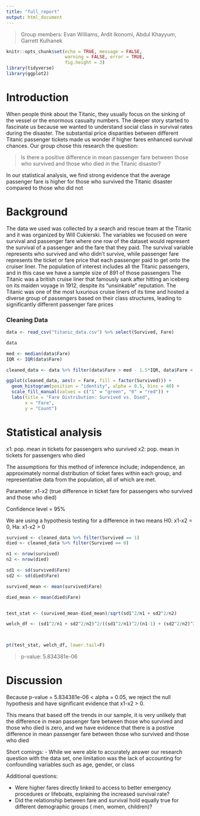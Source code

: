 ---
title: "full_report"
output: html_document
---

> Group members: Evan Williams, Ardit Ikonomi, Abdul Khayyum, Garrett Kulhanek


```{r}
knitr::opts_chunk$set(echo = TRUE, message = FALSE,
                      warning = FALSE, error = TRUE,
                      fig.height = 3)
library(tidyverse)
library(ggplot2)
```

# Introduction

When people think about the Titanic, they usually focus on the sinking of the vessel or the enormous casualty numbers. The deeper story started to fascinate us because we wanted to understand social class in survival rates during the disaster. The substantial price disparities between different Titanic passenger tickets made us wonder if higher fares enhanced survival chances. Our group chose this research the question:

> Is there a positive difference in mean passenger fare between those who survived and those who died in the Titanic disaster?

In our statistical analysis, we find strong evidence that the average passenger fare is higher for those who survived the Titanic disaster compared to those who did not


# Background

The data we used was collected by a search and rescue team at the Titanic and it was organized by Will Cukierski. The variables we focused on were survival and passenger fare where one row of the dataset would represent the survival of a passenger and the fare that they paid. The survival variable represents who survived and who didn’t survive, while passenger fare represents the ticket or fare price that each passenger paid to get onto the cruiser liner. The population of interest includes all the Titanic passengers, and in this case we have a sample size of 891 of those passengers
The Titanic was a british cruise liner that famously sank after hitting an iceberg on its maiden voyage in 1912, despite its “unsinkable” reputation. The Titanic was one of the most luxurious cruise liners of its time and hosted a diverse group of passengers based on their class structures, leading to significantly different passenger fare prices

### Cleaning Data
```{r}

data <- read_csv("titanic_data.csv") %>% select(Survived, Fare)

data

med <- median(data$Fare)
IQR <- IQR(data$Fare)

cleaned_data <- data %>% filter(data$Fare > med - 1.5*IQR, data$Fare < med + 1.5*IQR)
```


```{r}
ggplot(cleaned_data, aes(x = Fare, fill = factor(Survived))) +
  geom_histogram(position = "identity", alpha = 0.5, bins = 40) +
  scale_fill_manual(values = c("1" = "green", "0" = "red")) +
  labs(title = "Fare Distribution: Survived vs. Died",
       x = "Fare",
       y = "Count")
```

# Statistical analysis

x1: pop. mean in tickets for passengers who survived
x2: pop. mean in tickets for passengers who died

The assumptions for this method of inference include; independence, an approximately normal distribution of ticket fares within each group, and representative data from the population, all of which are met.

Parameter: x1-x2 (true difference in ticket fare for passengers who survived and those who died)

Confidence level = 95%

We are using a hypothesis testing for a difference in two means
H0: x1-x2 = 0, Ha: x1-x2 > 0



```{r}

survived <- cleaned_data %>% filter(Survived == 1)
died <- cleaned_data %>% filter(Survived == 0)

n1 <- nrow(survived)
n2 <- nrow(died)

sd1 <- sd(survived$Fare)
sd2 <- sd(died$Fare)

survived_mean <- mean(survived$Fare)

died_mean <- mean(died$Fare)


test_stat <- (survived_mean-died_mean)/sqrt(sd1^2/n1 + sd2^2/n2)

welch_df <- (sd1^2/n1 + sd2^2/n2)^2/((sd1^2/n1)^2/(n1-1) + (sd2^2/n2)^2/(n2-1))



pt(test_stat, welch_df, lower.tail=F)


```
> p-value: 5.834381e-06



# Discussion

Because p-value = 5.834381e-06 < alpha = 0.05, we reject the null hypothesis and have significant evidence that x1-x2 > 0. 

This means that based off the trends in our sample, it is very unlikely that the difference in mean passenger fare between those who survived and those who died is zero, and we have evidence that there is a postive difference in mean passenger fare between those who survived and those who died


Short comings:
- While we were able to accurately answer our research question with the data set, one limitation was the lack of accounting for confounding variables such as age, gender, or class

Additional questions:

- Were higher fares directly linked to access to better emergency procedures or lifeboats, explaining the increased survival rate?
- Did the relationship between fare and survival hold equally true for different demographic groups ( men, women, children)?


